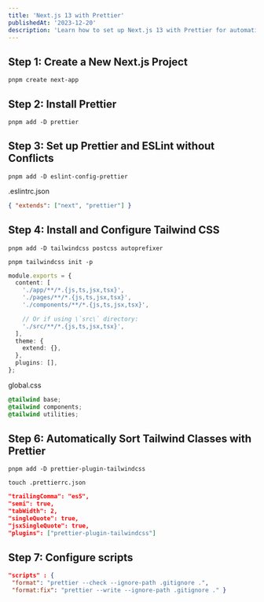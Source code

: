 ```yaml
---
title: 'Next.js 13 with Prettier'
publishedAt: '2023-12-20'
description: 'Learn how to set up Next.js 13 with Prettier for automatic code formatting, ESLint configuration, and Tailwind CSS integration.'
---
```


## Step 1: Create a New Next.js Project

```shell
pnpm create next-app
```

## Step 2: Install Prettier

```shell
pnpm add -D prettier
```

## Step 3: Set up Prettier and ESLint without Conflicts

```shell
pnpm add -D eslint-config-prettier
```

.eslintrc.json

```json
{ "extends": ["next", "prettier"] }
```

## Step 4: Install and Configure Tailwind CSS

```shell
pnpm add -D tailwindcss postcss autoprefixer

pnpm tailwindcss init -p
```

```typescript
module.exports = {
  content: [
    './app/**/*.{js,ts,jsx,tsx}',
    './pages/**/*.{js,ts,jsx,tsx}',
    './components/**/*.{js,ts,jsx,tsx}',

    // Or if using \`src\` directory:
    './src/**/*.{js,ts,jsx,tsx}',
  ],
  theme: {
    extend: {},
  },
  plugins: [],
};
```

global.css

```css
@tailwind base;
@tailwind components;
@tailwind utilities;
```

## Step 6: Automatically Sort Tailwind Classes with Prettier

```shell
pnpm add -D prettier-plugin-tailwindcss

touch .prettierrc.json
```

```json
"trailingComma": "es5",
"semi": true,
"tabWidth": 2,
"singleQuote": true,
"jsxSingleQuote": true,
"plugins": ["prettier-plugin-tailwindcss"]
```

## Step 7: Configure scripts

```json
"scripts" : {
 "format": "prettier --check --ignore-path .gitignore .",
 "format:fix": "prettier --write --ignore-path .gitignore ." }
```

